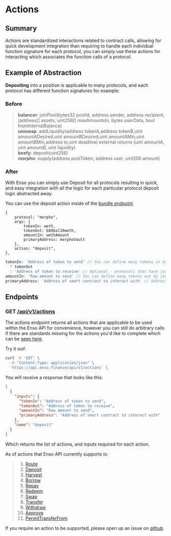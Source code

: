 
# Actions

## Summary

Actions are standardized interactions related to contract calls, allowing for quick development integration than requiring to handle each individual function signature for each protocol, you can simply use these actions for interacting which associates the function calls of a protocol.

## Example of Abstraction

**Depositing** into a position is applicable to many protocols, and each protocol has different function signatures for example:

### Before

> **balancer**: joinPool(bytes32 poolId, address sender, address recipient, (address[] assets, uint256[] maxAmountsIn, bytes userData, bool fromInternalBalance)  
> **uniswap**: addLiquidity(address tokenA,address tokenB,uint amountADesired,uint amountBDesired,uint amountAMin,uint amountBMin,address to,uint deadline) external returns (uint amountA, uint amountB, uint liquidity)  
> **beefy**: deposit(uint256)  
> **morpho**: supply(address poolToken, address user, uint256 amount)

### After

With Enso you can simply use Deposit for all protocols resulting in quick, and easy integration with all the logic for each particular protocol deposit logic abstracted away.

You can use the deposit action inside of the [bundle endpoint](./api-reference/bundle).

```
{
    protocol: "morpho",
    args: {
        tokenIn: weth,
        tokenOut: b80bal20weth,
        amountIn: wethAmount
        primaryAddress: morphoVault
    },
    action: "deposit",
},
```

```javascript
tokenIn: 'Address of token to send' // You can define many tokens in by [inToken1, inToken2]
  ? tokenOut
  : 'Address of token to receive' // Optional - protocols that have isolated contracts per each deposit(for example Yearn), then you do not need to define tokenOut.  For protocols that have a shared contract for all of their vaults/deposits such as balancer and univ4 then you should define tokenOut
amountIn: 'Raw amount to send' // You can define many tokens out by [outToken1, outToken2]
primaryAddress: 'Address of smart contract to interact with' // Address of smart contract to interact with
```

## Endpoints

### GET [/api/v1/actions](https://api.enso.finance/api#/metadata/ActionsController_findAll)

The actions endpoint returns all actions that are applicable to be used within the Enso API for convenience, however you can still do arbitrary calls if there are standards missing for the actions you'd like to complete which can be [seen here](./here).

<Callout type="info" emoji="💡">
  Try it out!
</Callout>

```bash copy
curl -X 'GET' \
  -H "Content-Type: application/json" \
  'https://api.enso.finance/api/v1/actions' \
```

You will receive a response that looks like this:

```json
[
  {
    "inputs": {
      "tokenIn": "Address of token to send",
      "tokenOut": "Address of token to receive",
      "amountIn": "Raw amount to send",
      "primaryAddress": "Address of smart contract to interact with"
    },
    "name": "deposit"
  }
]
```

Which returns the list of actions, and inputs required for each action.

As of actions that Enso API currently supports is:

> 1. [Route](./actions/route)
> 2. [Deposit](./actions/deposit)
> 3. [Harvest](./actions/harvest)
> 4. [Borrow](./actions/borrow)
> 5. [Repay](./actions/repay)
> 6. [Redeem](./actions/redeem)
> 7. [Swap](./actions/swap)
> 8. [Transfer](./actions/transfer)
> 9. [Withdraw](./actions/withdraw)
> 10. [Approve](./actions/approve)
> 11. [PermitTransferFrom](./actions/permittransferfrom)

If you require an action to be supported, please open up an issue on [github](https://github.com/EnsoFinance)
